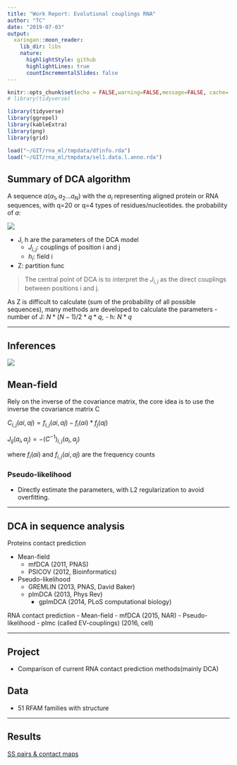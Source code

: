 ```yaml
---
title: "Work Report: Evolutional couplings RNA"
author: "TC"
date: "2019-07-03"
output:
  xaringan::moon_reader:
    lib_dir: libs
    nature:
      highlightStyle: github
      highlightLines: true
      countIncrementalSlides: false
---
```


```r
knitr::opts_chunk$set(echo = FALSE,warning=FALSE,message=FALSE, cache= TRUE)
# library(tidyverse)

library(tidyverse)
library(ggrepel)
library(kableExtra)
library(png)
library(grid)

load("~/GIT/rna_ml/tmpdata/dfinfo.rda")
load("~/GIT/rna_ml/tmpdata/sel1.data.l.anno.rda")
```

## Summary of DCA algorithm

A sequence $a(a_1,a_2...a_N)$ with the $a_i$ representing aligned protein or RNA sequences, with q=20 or q=4 types of residues/nucleotides. the probability of $a$:

![](https://wikimedia.org/api/rest_v1/media/math/render/svg/0ab29952eb08598a2eaa7135860b33ec4feaf3e1)

- J, h are the parameters of the DCA model
   - $J_{i,j}$: couplings of position i and j
   - $h_i$: field i
- Z: partition func

> The central point of DCA is to interpret the $J_{i,j}$ as the direct couplings between positions i and j. 

As Z is difficult to calculate (sum of the probability of all possible sequences), many methods are developed to calculate the parameters 
- number of J: $N*(N-1)/2*q*q$, 
- h: $N*q$

---

## Inferences
![](https://wikimedia.org/api/rest_v1/media/math/render/svg/0ab29952eb08598a2eaa7135860b33ec4feaf3e1)

## Mean-field 
Rely on the inverse of the covariance matrix, the core idea is 
to use the inverse the covariance matrix C

$C_{i,j}(ai,aj) = f_{i,j}(ai,aj) -f_i(ai)*f_j(aj)$

$J_{ij}(a_i,a_j) = -(C^{-1})_{i,j}(a_i,a_j)$

where $f_i(ai)$ and $f_{i,j}(ai,aj)$ are the frequency counts

### Pseudo-likelihood
- Directly estimate the parameters, with L2 regularization to avoid overfitting.


---

## DCA in sequence analysis

Proteins contact prediction

- Mean-field
  - mfDCA (2011, PNAS)
  - PSICOV (2012, Bioinformatics)
- Pseudo-likelihood
  - GREMLIN (2013, PNAS, David Baker)
  - plmDCA (2013, Phys Rev)
      - gplmDCA (2014, PLoS computational biology)

RNA contact prediction
- Mean-field
  - mfDCA (2015, NAR)
- Pseudo-likelihood
  - plmc (called EV-couplings) (2016, cell)

---

## Project

- Comparison of current RNA contact prediction methods(mainly DCA)

## Data
- 51 RFAM families with structure


---

## Results
[SS pairs & contact maps](/190702_sel1_analysis.html)





